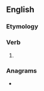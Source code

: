 ==English==

===Etymology===
{{suffix|slay|eth|lang=en}}

===Verb===
{{head|en|verb form}}

# {{en-archaic third-person singular of|slay}}

===Anagrams===
* {{anagrams|en|Hatleys|Shatley|Stahley|hastely}}